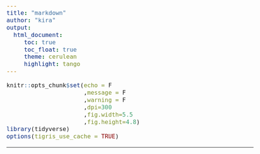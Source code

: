```yaml
---
title: "markdown"
author: "kira"
output:  
  html_document:
     toc: true
     toc_float: true
     theme: cerulean
     highlight: tango
---
```


<style type="text/css">
  body{
  font-size: 14pt;
}
</style>


```r
knitr::opts_chunk$set(echo = F
                      ,message = F
                      ,warning = F
                      ,dpi=300
                      ,fig.width=5.5
                      ,fig.height=4.8)
library(tidyverse)
options(tigris_use_cache = TRUE)

```

<hr>
